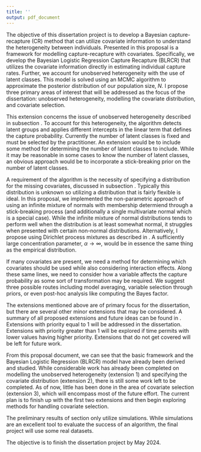 ```yaml
---
title: ''
output: pdf_document
---
```


```{=tex}
\section{Conclusion}
\label{Sec:timeline}
```
The objective of this dissertation project is to develop a Bayesian capture-recapture (CR) method that can utilize covariate information to understand the heterogeneity between individuals. Presented in this proposal is a framework for modelling capture-recapture with covariates.  Specifically, we develop the Bayesian Logistic Regression Capture Recapture (BLRCR) that utilizes the covariate information directly in estimating individual capture rates. Further, we account for unobserved heterogeneity with the use of latent classes.  This model is solved using an MCMC algorithm to approximate the posterior distribution of our population size, $N$. I propose three primary areas of interest that will be addressed as the focus of the dissertation: unobserved heterogeneity, modelling the covariate distribution, and covariate selection.

\subsection{Unobserved Heterogeneity}


This extension concerns the issue of unobserved heterogeneity described in subsection \ref{Sec:condindependence}.  To account for this heterogeneity, the algorithm detects latent groups and applies different intercepts in the linear term that defines the capture probability. Currently the number of latent classes is fixed and must be selected by the practitioner.  An extension would be to include some method for determining the number of latent classes to include.  While it may be reasonable in some cases to know the number of latent classes, an obvious approach would be to incorporate a stick-breaking prior on the number of latent classes.

\subsection{Modelling the Covariate Distribution}

A requirement of the algorithm is the necessity of specifying a distribution for the missing covariates, discussed in subsection \ref{Sec:selectcovariates}. Typically this distribution is unknown so utilizing a distribution that is fairly flexible is ideal.  In this proposal, we implemented the non-parametric approach of using an infinite mixture of normals with membership determiend through a stick-breaking process (and additionally a single multivariate normal which is a special case). While the infinite mixture of normal distributions tends to perform well when the distribution is at least somewhat normal, it struggles when presented with certain non-normal distributions.  Alternatively, I propose using Dirichlet process mixtures as described in \cite{gelman_bayesian_2014}. A sufficiently large concentration parameter, $\alpha \rightarrow \infty$, would be in essence the same thing as the empirical distribution.

\subsection{Covariate Selection}

If many covariates are present, we need a method for determining which covariates should be used while also considering interaction effects.  Along these same lines, we need to consider how a variable affects the capture probability as some sort of transformation may be required.  We suggest three possible routes including model averaging, variable selection through priors, or even post-hoc analysis like computing the Bayes factor.


\subsection{Further Ideas and Futurework}

The extensions mentioned above are of primary focus for the dissertation, but there are several other minor extensions that may be considered.  A summary of all proposed extensions and future ideas can be found in \autoref{table:timelinetable}.  Extensions with priority equal to 1 will be addressed in the dissertation. Extensions with priority greater than 1 will be explored if time permits with lower values having higher priority. Extensions that do not get covered will be left for future work.


\begin{table}[H]
\centering
\begin{tabular}{||p{3cm}||p{10cm}|p{1.2cm}||} 
 \hline
 Extension & Description & Priority    \\ [0.5ex] 
 \hline\hline
  Stick Breaking Priors & Instead of fixing the number of unobserved latent intercepts, we could use stick breaking priors. &  1   \\ 
 \hline
 Distribution for Covariates & Currently we implement a mixture of normals to represent the missing covariates.  This is shown through simulation to work fairly well; however, often times we have non-continuous covariates or covariates that differ greatly from normality.  We will explore the empirical distribution or a more generalized Dirichlet process for the covariates. & 1   \\
 \hline
  Covariate Selection & Currently, the model assumes the covariates to be used are known.  Even with a single covariate, the relationship may be non-linear.  One way to address this issue is through the use of polynomials or interactions of the covariates.  Since this may cause the parameter space to get quite large, this could require a need for variable selection. & 1  \\
 \hline
 Create an R Package & We plan to develop an R package that allows practitioners the easy and fast ability to use the algorithm & 1   \\ 
 \hline
 Missing Covariates of Observed Data & Using the methodology described in this paper, the imputation of missing covariates should be naturally imputable. &  2   \\ 
 \hline
 The Probability of Missing & Currently we use a Monte Carlo within MCMC to find the probability of missing (see \cite{bonner_mcmcmc_2014}).  It may be advantageous to try different types of methods or even approximations like a Laplace Approximation (see \cite{herliansyah_laplace_2022})&  2  \\
  \hline
Conditional Likelihood Newton's Method & Develop an algorithm to get the MAP estimate using Newton's Method.  Could find confidence interval using bootstrap. & 3  \\
 \hline
Conditional Likelihood MCMC & Instead of specifying a distribution for the covariates, sample the beta coefficients using the conditional likelihood. A method like this would eliminate the need to specify a distribution and would still allow for detection of latent classes and the imputation of missing covariates for observed individuals.  We may need to exercise caution as this methodology may not properly consider the variation in the covariates. & 4   \\
 \hline
 Model Latent Groups & Use logistic regression or even Gaussian Processes to classify individuals (through the label step in LCMCR) instead of using it to directly determine probability of capture. In the literature review, I note there are two ways to handle covariates: stratification and using them to model and estimate capture probabilities. A promising potential third method would be to picture the population as having latent classes (see \cite{manriquevallier_bayesian_2016}), and using the covariates to classify individuals into those classes.&  5  \\
 \hline
\end{tabular}
\caption{Potential Dissertation Extensions and Priority}
\label{table:timelinetable}
\end{table}

\subsection{Current Status of Project and Timeline}

From this proposal document, we can see that the basic framework and the Bayesian Logistic Regression (BLRCR) model have already been derived and studied.  While considerable work has already been completed on modelling the unobserved heterogeneity (extension 1) and specifying the covariate distribution (extension 2), there is still some work left to be completed. As of now, little has been done in the area of covariate selection (extension 3), which will encompass most of the future effort.  The current plan is to finish up with the first two extensions and then begin exploring methods for handling covariate selection.

The preliminary results of section \ref{Sec:simulations} only utilize simulations.  While simulations are an excellent tool to evaluate the success of an algorithm, the final project will use some real datasets.  

The objective is to finish the dissertation project by May 2024.

